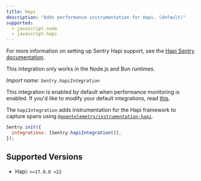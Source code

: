 ```yaml
---
title: Hapi
description: "Adds performance instrumentation for Hapi. (default)"
supported:
  - javascript.node
  - javascript.hapi
---
```


For more information on setting up Sentry Hapi support, see the [Hapi Sentry documentation](/platforms/javascript/guides/hapi/).

<Alert>

This integration only works in the Node.js and Bun runtimes.

</Alert>

_Import name: `Sentry.hapiIntegration`_

This integration is enabled by default when performance monitoring is enabled. If you'd like to modify your default integrations, read [this](./../#modifying-default-integrations).

The `hapiIntegration` adds instrumentation for the Hapi framework to capture spans using [`@opentelemetry/instrumentation-hapi`](https://www.npmjs.com/package/@opentelemetry/instrumentation-hapi).

```JavaScript
Sentry.init({
  integrations: [Sentry.hapiIntegration()],
});
```

## Supported Versions

- Hapi: `>=17.0.0 <22`
